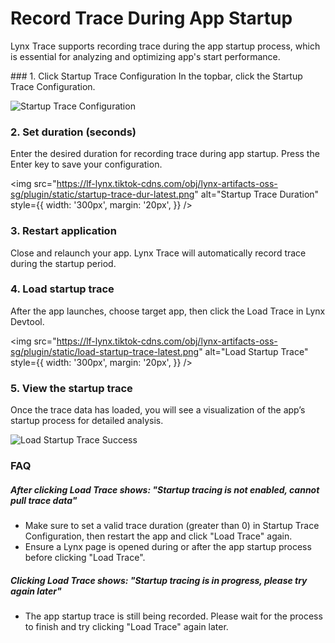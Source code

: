 <style>{`
  .full_image {
    width: 750px;
    margin: 20px;
  }
`}</style>


# Record Trace During App Startup

Lynx Trace supports recording trace during the app startup process, which is essential for analyzing and optimizing app's start performance.

<Steps>
### 1. Click Startup Trace Configuration
In the topbar, click the Startup Trace Configuration.

<img
  src="https://lf-lynx.tiktok-cdns.com/obj/lynx-artifacts-oss-sg/plugin/static/startup-trace-config-latest.png"
  alt="Startup Trace Configuration"
  className="full_image"
/>

### 2. Set duration (seconds)

Enter the desired duration for recording trace during app startup. Press the Enter key to save your configuration.

<img
  src="https://lf-lynx.tiktok-cdns.com/obj/lynx-artifacts-oss-sg/plugin/static/startup-trace-dur-latest.png"
  alt="Startup Trace Duration"
  style={{
    width: '300px',
    margin: '20px',
  }}
/>

### 3. Restart application

Close and relaunch your app. Lynx Trace will automatically record trace during the startup period.

### 4. Load startup trace

After the app launches, choose target app, then click the Load Trace in Lynx Devtool.

<img
  src="https://lf-lynx.tiktok-cdns.com/obj/lynx-artifacts-oss-sg/plugin/static/load-startup-trace-latest.png"
  alt="Load Startup Trace"
  style={{
    width: '300px',
    margin: '20px',
  }}
/>

### 5. View the startup trace

Once the trace data has loaded, you will see a visualization of the app’s startup process for detailed analysis.

<img
  src="https://lf-lynx.tiktok-cdns.com/obj/lynx-artifacts-oss-sg/plugin/static/load-startup-trace-success-latest.png"
  alt="Load Startup Trace Success"
  className="full_image"
/>

</Steps>

### FAQ

##### After clicking Load Trace shows: "Startup tracing is not enabled, cannot pull trace data"

- Make sure to set a valid trace duration (greater than 0) in Startup Trace Configuration, then restart the app and click "Load Trace" again.
- Ensure a Lynx page is opened during or after the app startup process before clicking "Load Trace".

##### Clicking Load Trace shows: "Startup tracing is in progress, please try again later"

- The app startup trace is still being recorded. Please wait for the process to finish and try clicking "Load Trace" again later.
